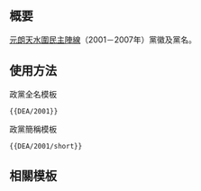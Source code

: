 {{NoteTA/MediaWiki}}{{Documentation subpage}}<!-- 在本行下編輯模板說明 -->

== 概要 ==
[[民主陣線 (香港)|元朗天水圍民主陣線]]（2001－2007年）黨徽及黨名。

== 使用方法 ==
;政黨全名模板
 <pre>{{DEA/2001}}</pre>

;政黨簡稱模板
 <pre>{{DEA/2001/short}}</pre>

== 相關模板 ==
{{香港政黨模板}}